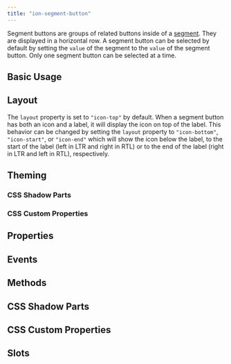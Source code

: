 ```yaml
---
title: "ion-segment-button"
---
```


<head>
  <title>ion-segment-button | Segment Button Icon and Segment Value</title>
  <meta name="description" content="ion-segment-buttons are groups of related buttons inside of a Segment. Learn to use segment button icons and check their values on Ionic Framework Apps." />
</head>


<EncapsulationPill type="shadow" />


Segment buttons are groups of related buttons inside of a [segment](segment.mdx). They are displayed in a horizontal row. A segment button can be selected by default by setting the `value` of the segment to the `value` of the segment button. Only one segment button can be selected at a time.


## Basic Usage


<Basic />


## Layout

The `layout` property is set to `"icon-top"` by default. When a segment button has both an icon and a label, it will display the icon on top of the label. This behavior can be changed by setting the `layout` property to `"icon-bottom"`, `"icon-start"`, or `"icon-end"` which will show the icon below the label, to the start of the label (left in LTR and right in RTL) or to the end of the label (right in LTR and left in RTL), respectively.


<Layout />


## Theming
### CSS Shadow Parts


<CSSParts />


### CSS Custom Properties


<CSSProps />


## Properties
<Props />

## Events
<Events />

## Methods
<Methods />

## CSS Shadow Parts
<Parts />

## CSS Custom Properties
<CustomProps />

## Slots
<Slots />
